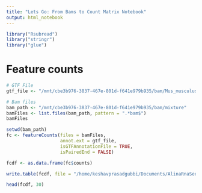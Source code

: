 ```yaml
---
title: "Lets Go: From Bams to Count Matrix Notebook"
output: html_notebook
---
```


```r
library("Rsubread")
library("stringr")
library("glue")
```

# Feature counts
```r
# GTF File
gtf_file <- "/mnt/cbe3b976-3837-467e-801d-f641e979b935/bam/Mus_musculus.GRCm39.106.chr.gtf"
```

```r
# Bam files
bam_path <- "/mnt/cbe3b976-3837-467e-801d-f641e979b935/bam/mixture"
bamFiles <- list.files(bam_path, pattern = ".*bam$")
bamFiles
```


```r
setwd(bam_path)
fc <- featureCounts(files = bamFiles,
                    annot.ext = gtf_file,
                    isGTFAnnotationFile = TRUE,
                    isPairedEnd = FALSE)
```



```r
fcdf <- as.data.frame(fc$counts)
```

```r
write.table(fcdf, file = "/home/keshavprasadgubbi/Documents/AlinaRnaSeq/featurecounts_mixture.csv")
```


```r
head(fcdf, 30)
```

